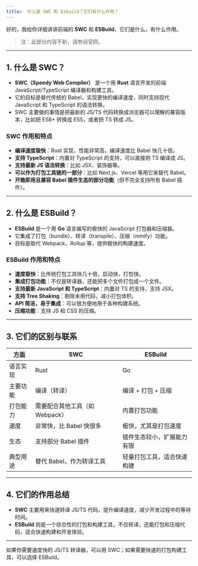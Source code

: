 ```yaml
---
title: 	什么是 SWC 和 Esbuild？它们有什么作用？
---
```


好的，我给你详细讲讲前端的 **SWC** 和 **ESBuild**，它们是什么，有什么作用。

> 注：此部分内容不新，请参阅官网。

---

## 1. 什么是 SWC？

* **SWC（Speedy Web Compiler）** 是一个用 **Rust** 语言开发的前端 JavaScript/TypeScript 编译器和构建工具。
* 它的目标是替代传统的 Babel，实现更快的编译速度，同时支持现代 JavaScript 和 TypeScript 的语法转换。
* SWC 主要做的事情是把最新的 JS/TS 代码转换成浏览器可以理解的兼容版本，比如把 ES6+ 转换成 ES5，或者把 TS 转成 JS。

### SWC 作用和特点

* **编译速度极快**：Rust 实现，性能非常高，编译速度比 Babel 快几十倍。
* **支持 TypeScript**：内置对 TypeScript 的支持，可以直接把 TS 编译成 JS。
* **支持最新 JS 语法转换**：比如 JSX、装饰器等。
* **可以作为打包工具链的一部分**：比如 Next.js、Vercel 等用它来替代 Babel。
* **开箱即用且兼容 Babel 插件生态的部分功能**（但不完全支持所有 Babel 插件）。

---

## 2. 什么是 ESBuild？

* **ESBuild** 是一个用 **Go** 语言编写的极快的 JavaScript 打包器和压缩器。
* 它集成了打包（bundle）、转译（transpile）、压缩（minify）功能。
* 目标是取代 Webpack、Rollup 等，提供极快的构建速度。

### ESBuild 作用和特点

* **速度极快**：比传统打包工具快几十倍，启动快，打包快。
* **集成打包功能**：不仅是转译器，还能把多个文件打包成一个文件。
* **支持最新 JavaScript 和 TypeScript**：内置对 TS 的支持，支持 JSX。
* **支持 Tree Shaking**：剔除未用代码，减小打包体积。
* **API 简洁，易于集成**：可以很方便地用于各种构建系统。
* **压缩功能**：支持 JS 和 CSS 的压缩。

---

## 3. 它们的区别与联系

| 方面   | SWC                 | ESBuild       |
| ---- | ------------------- | ------------- |
| 语言实现 | Rust                | Go            |
| 主要功能 | 编译（转译）              | 编译 + 打包 + 压缩  |
| 打包能力 | 需要配合其他工具（如 Webpack） | 内置打包功能        |
| 速度   | 非常快，比 Babel 快很多     | 极快，尤其是打包速度    |
| 生态   | 支持部分 Babel 插件       | 插件生态较小，扩展能力有限 |
| 典型用途 | 替代 Babel，作为转译工具     | 轻量打包工具，适合快速构建 |

---

## 4. 它们的作用总结

* **SWC** 主要用来快速转译 JS/TS 代码，提升编译速度，减少开发过程中的等待时间。
* **ESBuild** 则是一个综合性的打包和构建工具，不仅转译，还能打包和压缩代码，适合快速构建和开发体验。

---

如果你需要速度快的 JS/TS 转译器，可以用 SWC；如果需要快速的打包构建工具，可以选择 ESBuild。

